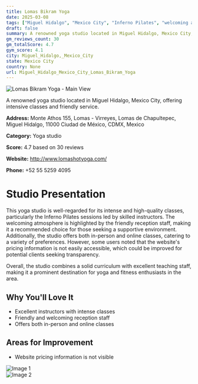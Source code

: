 ```yaml
---
title: Lomas Bikram Yoga
date: 2025-03-08
tags: ["Miguel Hidalgo", "Mexico City", "Inferno Pilates", "welcoming atmosphere", "Miguel Hidalgo, Mexico City"]  
draft: false
summary: A renowned yoga studio located in Miguel Hidalgo, Mexico City, offering intensive classes and friendly service.
gm_reviews_count: 30
gm_totalScore: 4.7
gym_score: 4.1
city: Miguel_Hidalgo,_Mexico_City
state: Mexico City
country: None
url: Miguel_Hidalgo_Mexico_City_Lomas_Bikram_Yoga
---
```


<div className="aspect-[16/9] relative my-8">
  <img 
    src="https://streetviewpixels-pa.googleapis.com/v1/thumbnail?panoid=XrlscqkboSE-aXZUCJv49A&cb_client=maps_sv.tactile.gps&w=203&h=100&yaw=320.98782&pitch=0&thumbfov=100"
    alt="Lomas Bikram Yoga - Main View"
    className="object-cover absolute inset-0 w-full h-full rounded-lg"
  />
</div>

A renowned yoga studio located in Miguel Hidalgo, Mexico City, offering intensive classes and friendly service.

**Address:** Monte Athos 155, Lomas - Virreyes, Lomas de Chapultepec, Miguel Hidalgo, 11000 Ciudad de México, CDMX, Mexico

**Category:** Yoga studio

**Score:** 4.7 based on 30 reviews

**Website:** http://www.lomashotyoga.com/

**Phone:** +52 55 5259 4095

# Studio Presentation

This yoga studio is well-regarded for its intense and high-quality classes, particularly the Inferno Pilates sessions led by skilled instructors. The welcoming atmosphere is highlighted by the friendly reception staff, making it a recommended choice for those seeking a supportive environment. Additionally, the studio offers both in-person and online classes, catering to a variety of preferences. However, some users noted that the website's pricing information is not easily accessible, which could be improved for potential clients seeking transparency.

Overall, the studio combines a solid curriculum with excellent teaching staff, making it a prominent destination for yoga and fitness enthusiasts in the area.

## Why You'll Love It

- Excellent instructors with intense classes
- Friendly and welcoming reception staff
- Offers both in-person and online classes

## Areas for Improvement

- Website pricing information is not visible

<div className="grid grid-cols-1 xl:grid-cols-2 gap-4 my-8">
<div className="aspect-[4/3] relative"><img src="https://lh3.googleusercontent.com/gps-cs-s/AB5caB_OWMqyM-u71MItPdzLipHAduMyC846Z8IsnoZbs5SX5tBSGqZJnb2RAh-nO-R6cMPnQhuMSmhW0FEeBQB9ygLZQYHbYFaCfg-DuZFGFAGUi6TFxuEaHoIFYzi5k1EW-WTfEnm0jQ=w1920-h1080-k-no" alt="Image 1" className="object-cover absolute inset-0 w-full h-full rounded-lg" /></div>
<div className="aspect-[4/3] relative"><img src="https://lh5.googleusercontent.com/p/AF1QipPgF6eQt6MVXPSmasYeX1RiLjP1isNa21ceZyic=w1920-h1080-k-no" alt="Image 2" className="object-cover absolute inset-0 w-full h-full rounded-lg" /></div>
</div>